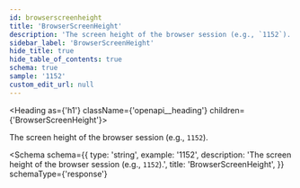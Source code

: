 ```yaml
---
id: browserscreenheight
title: 'BrowserScreenHeight'
description: 'The screen height of the browser session (e.g., `1152`).'
sidebar_label: 'BrowserScreenHeight'
hide_title: true
hide_table_of_contents: true
schema: true
sample: '1152'
custom_edit_url: null
---
```



<Heading as={'h1'} className={'openapi__heading'} children={'BrowserScreenHeight'}></Heading>

The screen height of the browser session (e.g., `1152`).

<Schema
  schema={{
    type: 'string',
    example: '1152',
    description: 'The screen height of the browser session (e.g., `1152`).',
    title: 'BrowserScreenHeight',
  }}
  schemaType={'response'}
></Schema>
